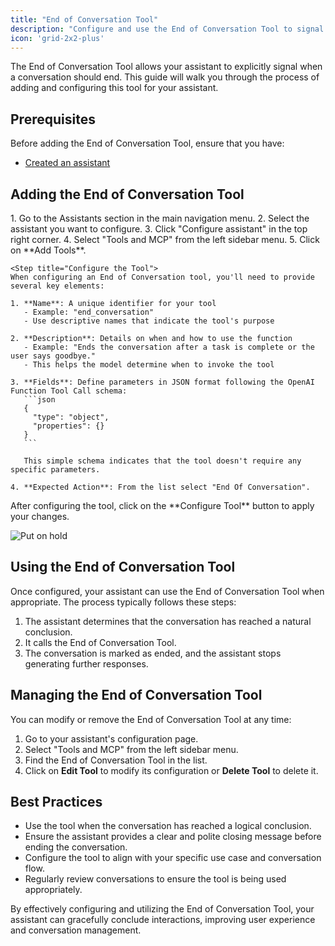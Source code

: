 ```yaml
---
title: "End of Conversation Tool"
description: "Configure and use the End of Conversation Tool to signal the end of a conversation"
icon: 'grid-2x2-plus'
---
```


The End of Conversation Tool allows your assistant to explicitly signal when a conversation should end. This guide will walk you through the process of adding and configuring this tool for your assistant.

## Prerequisites

Before adding the End of Conversation Tool, ensure that you have:

- [Created an assistant](/assistants/create-assistant)

## Adding the End of Conversation Tool

<Steps>
  <Step title="Navigate to Your Assistant">
    1. Go to the Assistants section in the main navigation menu.
    2. Select the assistant you want to configure.
    3. Click "Configure assistant" in the top right corner.
    4. Select "Tools and MCP" from the left sidebar menu.
    5. Click on **Add Tools**.
  </Step>

    <Step title="Configure the Tool">
    When configuring an End of Conversation tool, you'll need to provide several key elements:
    
    1. **Name**: A unique identifier for your tool
       - Example: "end_conversation"
       - Use descriptive names that indicate the tool's purpose
    
    2. **Description**: Details on when and how to use the function
       - Example: "Ends the conversation after a task is complete or the user says goodbye."
       - This helps the model determine when to invoke the tool
    
    3. **Fields**: Define parameters in JSON format following the OpenAI Function Tool Call schema:
       ```json
       {
         "type": "object",
         "properties": {}
       }
       ```
       
       This simple schema indicates that the tool doesn't require any specific parameters.
    
    4. **Expected Action**: From the list select "End Of Conversation".
  </Step>

  <Step title="Save Configuration">
    After configuring the tool, click on the **Configure Tool** button to apply your changes.
  </Step>
</Steps>

![Put on hold](/images/assistant/tools/end-of-conversation-tool.png)


## Using the End of Conversation Tool

Once configured, your assistant can use the End of Conversation Tool when appropriate. The process typically follows these steps:

1. The assistant determines that the conversation has reached a natural conclusion.
2. It calls the End of Conversation Tool.
3. The conversation is marked as ended, and the assistant stops generating further responses.

## Managing the End of Conversation Tool

You can modify or remove the End of Conversation Tool at any time:

1. Go to your assistant's configuration page.
2. Select "Tools and MCP" from the left sidebar menu.
3. Find the End of Conversation Tool in the list.
4. Click on **Edit Tool** to modify its configuration or **Delete Tool** to delete it.

## Best Practices

- Use the tool when the conversation has reached a logical conclusion.
- Ensure the assistant provides a clear and polite closing message before ending the conversation.
- Configure the tool to align with your specific use case and conversation flow.
- Regularly review conversations to ensure the tool is being used appropriately.

By effectively configuring and utilizing the End of Conversation Tool, your assistant can gracefully conclude interactions, improving user experience and conversation management.